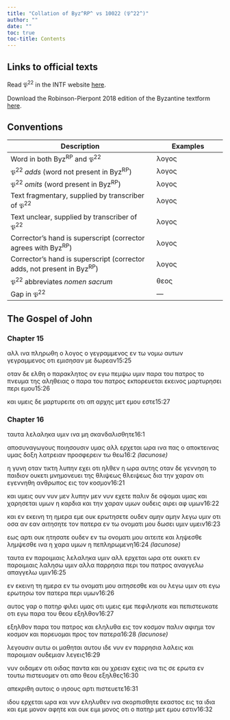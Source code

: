 ```yaml
---
title: "Collation of Byz^RP^ vs 10022 (𝔓^22^)"
author: ""
date: ""
toc: true
toc-title: Contents
---
```


::: {.callout-note appearance="minimal" icon="false" collapse="true"}
# Links to official texts

Read 𝔓^22^ in the INTF website [here](https://ntvmr.uni-muenster.de/manuscript-workspace?docID=10022).

Download the Robinson-Pierpont 2018 edition of the Byzantine textform [here](https://web.archive.org/web/20210413060536/https://byzantinetext.com/wp-content/uploads/2021/03/robinson-pierpont-2018-gnt-edition.pdf).


:::


::: {.callout-note appearance="minimal" icon="false" collapse="true"}
# Conventions

| Description                                                              	| Examples                           	|
|--------------------------------------------------------------------------	|------------------------------------	|
| Word in both Byz^RP^ and 𝔓^22^                                   	| λογος                              	|
| 𝔓^22^ *adds* (word not present in Byz^RP^)                       	| [λογος]{.greek-added}            	|
| 𝔓^22^ *omits* (word present in Byz^RP^)                          	| [λογος]{.greek-omitted}          	|
| Text fragmentary, supplied by transcriber of 𝔓^22^               	| [λογος]{.greek-supplied}         	|
| Text unclear, supplied by transcriber of 𝔓^22^                   	| [λογος]{.unclear}                	|
| Corrector's hand is superscript (corrector agrees with Byz^RP^)          	| [λογος]{.corr}                   	|
| Corrector's hand is superscript (corrector adds, not present in Byz^RP^) 	| [[λογος]{.corr}]{.greek-added} 	|
| 𝔓^22^ abbreviates *nomen sacrum*                                 	| [θεος]{.greek-abbr}            	|
| Gap in 𝔓^22^                                                     	| [―]{.gap}                        	|
:::

## The Gospel of John

### Chapter 15

[αλλ]{.greek-omitted} [ινα]{.greek-omitted} [πληρωθη]{.greek-omitted} [ο]{.greek-omitted} [λογος]{.greek-omitted} [ο]{.greek-omitted} [γεγραμμενος]{.greek-omitted} [εν]{.greek-omitted} [τω]{.greek-omitted} [νομω]{.greek-supplied} [αυ]{.greek-supplied}[τ]{.unclear}ων [γεγραμμ[ενος]{.greek-supplied}]{.greek-added} [οτι]{.greek-supplied} [εμισησαν]{.greek-supplied} [με]{.greek-supplied} [δωρεαν]{.greek-supplied}[15:25]{.aside}

οταν [δε]{.greek-omitted} ελθη ο π[α]{.unclear}[ρακλητος]{.greek-supplied} [ον]{.greek-supplied} [εγω]{.greek-supplied} [πεμψω]{.greek-supplied} [υμ]{.greek-supplied}[ι]{.unclear}ν παρα του [πατρος]{.greek-abbr} [το]{.greek-supplied} [πνευμα]{.greek-abbr} [της]{.greek-supplied} [αληθειας]{.greek-supplied} [ο]{.greek-supplied} [παρα]{.greek-supplied} [του]{.greek-supplied} [πατρος]{.greek-abbr} εκπο[ρευε]{.unclear}[ται]{.greek-supplied} [εκεινος]{.greek-supplied} [μαρτυρη]{.greek-supplied}[σει]{.greek-supplied} [περι]{.greek-supplied} [ε]{.greek-supplied}[μ]{.unclear}ου[15:26]{.aside}

και υμ[εις]{.greek-supplied} [δε]{.greek-supplied} [μαρτυρειτε]{.greek-supplied} [οτι]{.greek-supplied} [απ]{.greek-supplied} [αρ]{.greek-supplied}[χης]{.greek-supplied} [μετ]{.greek-supplied} [ε]{.greek-supplied}[μ]{.unclear}ου εστε[15:27]{.aside}

### Chapter 16

τ[αυτα]{.greek-supplied} [λελαληκα]{.greek-supplied} [υμιν]{.greek-supplied} [ινα]{.greek-supplied} [μη]{.greek-supplied} [σκανδ]{.greek-supplied}αλισθητε[16:1]{.aside}

[αποσυναγωγους]{.greek-supplied} [ποιησουσιν]{.greek-supplied} [υμας]{.greek-supplied} [αλλ]{.greek-supplied} [ε]{.greek-supplied}[ρ]{.unclear}χ[ε]{.unclear}[τ]{.greek-supplied}αι ω[ρα]{.greek-supplied} [ινα]{.greek-supplied} [πας]{.greek-supplied} [ο]{.greek-supplied} [αποκτεινας]{.greek-supplied} [υμας]{.greek-omitted} [δοξη]{.greek-omitted} [λατρειαν]{.greek-omitted} [προσφερειν]{.greek-omitted} [τω]{.greek-omitted} [θεω]{.greek-omitted}[[16:2 *(lacunose)*]{.lacunose}]{.aside}

[η]{.greek-supplied} [γ]{.greek-supplied}[υ]{.unclear}νη οτα[ν]{.unclear} τικ[τη]{.unclear} [λ]{.unclear}υ[πην]{.greek-supplied} [εχει]{.greek-supplied} [οτι]{.greek-supplied} [ηλ]{.greek-supplied}[θεν]{.greek-supplied} [η]{.greek-supplied} [ωρα]{.greek-supplied} [αυ]{.greek-supplied}[της]{.unclear} οταν δε γ[εν]{.unclear}νη[ση]{.greek-supplied} [το]{.greek-supplied} [παιδιον]{.greek-supplied} [ου]{.greek-supplied}[κετι]{.greek-supplied} [μνημο]{.greek-supplied}νευει της [θλιψεως]{.greek-omitted} [θλε[ιψ]{.unclear}ε[ω]{.unclear}[ς]{.greek-supplied}]{.greek-added} [δια]{.greek-supplied} [την]{.greek-supplied} [χαραν]{.greek-supplied} [οτι]{.greek-supplied} [εγενν]{.greek-supplied}[η]{.unclear}θη [ανθρωπος]{.greek-abbr} ε[ι]{.unclear}ς τον [κ]{.unclear}[οσμον]{.greek-supplied}[16:21]{.aside}

[και]{.greek-supplied} [υμεις]{.greek-supplied} [ουν]{.greek-supplied} [[νυν]{.greek-supplied}]{.greek-added} [[μ]{.greek-supplied}[ε]{.unclear}ν]{.greek-added} λυπην [μεν]{.greek-omitted} [νυν]{.greek-omitted} εχε[τ]{.unclear}ε [παλιν]{.greek-supplied} [δε]{.greek-supplied} [οψομαι]{.greek-supplied} [υμας]{.greek-supplied} [και]{.greek-supplied} [χαρη]{.greek-supplied}σεται υμων [η]{.unclear} [κ]{.unclear}αρ[δια]{.greek-supplied} [και]{.greek-supplied} [την]{.greek-supplied} [χαραν]{.greek-supplied} [υμων]{.greek-supplied} [ου]{.greek-supplied}δεις αιρε[ι]{.unclear} αφ [υμ]{.greek-supplied}[ω]{.unclear}ν[16:22]{.aside}

[και]{.greek-supplied} [εν]{.greek-supplied} [εκεινη]{.greek-supplied} [τη]{.greek-supplied} [ημε]{.greek-supplied}[ρα]{.greek-supplied} [εμε]{.greek-supplied} [ου]{.greek-supplied}[κ]{.unclear} ερωτησε[τ]{.unclear}[ε]{.greek-supplied} [ου]{.greek-supplied}[δε]{.unclear}[ν]{.greek-supplied} [αμην]{.greek-supplied} [αμην]{.greek-supplied} [λε]{.greek-supplied}[γω]{.greek-supplied} [υμιν]{.greek-supplied} [ο]{.greek-supplied}[τ]{.unclear}ι [οσα]{.greek-omitted} [αν]{.greek-omitted} [ε[αν]{.unclear}]{.greek-added} αιτη[σ]{.unclear}[ητε]{.greek-supplied} [τον]{.greek-supplied} [πατερα]{.greek-abbr} [εν]{.greek-supplied} [τω]{.greek-supplied} [ονοματι]{.greek-supplied} [μου]{.greek-supplied} [δωσε]{.greek-supplied}[ι]{.unclear} [υμιν]{.greek-omitted} [υ[μειν]{.unclear}]{.greek-added}[16:23]{.aside}

ε[ω]{.unclear}[ς]{.greek-supplied} [αρτι]{.unclear} [ουκ]{.greek-supplied} [ητησατε]{.greek-supplied} [ουδεν]{.greek-supplied} [εν]{.greek-supplied} [τω]{.greek-supplied} [ονο]{.greek-supplied}[ματι]{.unclear} [μο]{.unclear}υ [αιτειτε]{.greek-supplied} [και]{.greek-supplied} [ληψεσθε]{.greek-omitted} [[λημψεσθε]{.greek-supplied}]{.greek-added} [ινα]{.greek-supplied} [η]{.greek-omitted} [χαρα]{.greek-omitted} [υμων]{.greek-omitted} [η]{.greek-omitted} [πεπληρωμενη]{.greek-omitted}[[16:24 *(lacunose)*]{.lacunose}]{.aside}

[ταυτα]{.greek-omitted} [εν]{.greek-omitted} [παροιμιαις]{.greek-omitted} [λελαληκα]{.greek-omitted} [υμιν]{.greek-omitted} [αλλ]{.greek-omitted} [ερχεται]{.greek-omitted} [ωρα]{.greek-omitted} [οτε]{.greek-omitted} [ουκετι]{.greek-omitted} [εν]{.greek-omitted} [παροιμιαις]{.greek-omitted} [λαλησω]{.greek-omitted} [υμιν]{.greek-omitted} [αλλα]{.greek-omitted} [παρρησια]{.greek-omitted} [περι]{.greek-supplied} [του]{.greek-supplied} [πατρος]{.greek-abbr} [αναγγελω]{.greek-omitted} [[απαγγελω]{.greek-supplied}]{.greek-added} [υμιν]{.greek-supplied}[16:25]{.aside}

[εν]{.greek-supplied} [εκεινη]{.greek-supplied} [τη]{.greek-supplied} [ημε]{.greek-supplied}[ρα]{.greek-supplied} [εν]{.greek-supplied} [τω]{.greek-supplied} [ονοματι]{.greek-supplied} [μου]{.greek-supplied} [αιτησεσθε]{.greek-supplied} [και]{.greek-supplied} [ου]{.greek-supplied} [λεγω]{.greek-supplied} [υ]{.greek-supplied}[μιν]{.greek-supplied} [οτι]{.greek-supplied} [εγ]{.greek-supplied}ω [ερωτησ]{.greek-supplied}[ω]{.unclear} [τ]{.unclear}[ο]{.greek-supplied}[ν]{.unclear} [πατερα]{.greek-abbr} [περι]{.greek-supplied} [υμων]{.greek-supplied}[16:26]{.aside}

[αυ]{.greek-supplied}[τος]{.greek-supplied} [γαρ]{.greek-supplied} [ο]{.greek-supplied} [πατηρ]{.greek-abbr} [φιλει]{.greek-supplied} [υ]{.unclear}μ[α]{.unclear}[ς]{.greek-supplied} [οτ]{.unclear}ι υμ[εις]{.greek-supplied} [εμε]{.greek-supplied} [πεφι]{.greek-supplied}[ληκατε]{.greek-supplied} [κα]{.greek-supplied}ι [π]{.unclear}[επιστευ]{.greek-supplied}κ[ατ]{.unclear}[ε]{.greek-supplied} [ο]{.unclear}τι εγ[ω]{.greek-supplied} [παρα]{.greek-supplied} [του]{.greek-supplied} [θεου]{.greek-abbr} [εξηλθο]{.greek-supplied}ν[16:27]{.aside}

ε[ξ]{.unclear}[ηλθο]{.greek-supplied}ν παρα [τ]{.greek-supplied}ου [πατρος]{.greek-abbr} [και]{.greek-supplied} [ελη]{.greek-supplied}[λυθα]{.greek-supplied} [εις]{.greek-supplied} [τ]{.greek-supplied}ο[ν]{.unclear} [κοσμον]{.greek-supplied} [παλ]{.unclear}ιν α[φιημι]{.greek-supplied} [τον]{.greek-supplied} [κοσμον]{.greek-supplied} [και]{.greek-omitted} [πορευομαι]{.greek-omitted} [προς]{.greek-omitted} [τον]{.greek-omitted} [πατερα]{.greek-omitted}[[16:28 *(lacunose)*]{.lacunose}]{.aside}

[λεγουσιν]{.greek-omitted} [αυτω]{.greek-omitted} [οι]{.greek-omitted} [μαθηται]{.greek-supplied} [αυτο]{.greek-supplied}[υ]{.unclear} [ιδ]{.unclear}ε [ν]{.unclear}[υν]{.greek-supplied} [[εν]{.greek-supplied}]{.greek-added} [παρρησια]{.greek-supplied} [λαλεις]{.greek-supplied} [και]{.greek-supplied} [παροιμιαν]{.greek-supplied} [ου]{.greek-supplied}[δ]{.unclear}εμ[ιαν]{.greek-supplied} [λ]{.unclear}[εγεις]{.greek-supplied}[16:29]{.aside}

[νυν]{.greek-supplied} [οιδαμεν]{.greek-supplied} [οτι]{.greek-supplied} [οιδας]{.greek-supplied} [πα]{.greek-supplied}ντ[α]{.unclear} κ[α]{.unclear}ι ου χ[ρ]{.unclear}ε[ι]{.unclear}[αν]{.greek-supplied} [εχεις]{.greek-supplied} [ινα]{.greek-supplied} [τις]{.greek-supplied} [σε]{.greek-supplied} [ε]{.greek-supplied}[ρωτα]{.greek-supplied} [εν]{.greek-supplied} [τ]{.greek-supplied}[ο]{.unclear}υτ[ω]{.unclear} [πι]{.greek-supplied}[σ]{.unclear}τευ[ομε]{.unclear}[ν]{.greek-supplied} [οτι]{.greek-supplied} [απο]{.greek-supplied} [θεου]{.greek-abbr} [εξ]{.greek-supplied}[ηλθες]{.greek-supplied}[16:30]{.aside}

[απ]{.greek-supplied}[ε]{.unclear}κρι[θη]{.greek-supplied} αυτοις [ο]{.greek-omitted} [ιησους]{.greek-abbr} [α]{.unclear}[ρτι]{.greek-supplied} [πιστευετε]{.greek-supplied}[16:31]{.aside}

[ιδου]{.greek-supplied} [ερχεται]{.greek-supplied} [ω]{.unclear}ρα [και]{.greek-supplied} [νυν]{.greek-omitted} [ελ]{.greek-supplied}[ηλ]{.unclear}υ[θε]{.unclear}ν [ινα]{.greek-supplied} [σκορπισθητε]{.greek-supplied} [εκαστος]{.greek-supplied} [ει]{.greek-supplied}[ς]{.unclear} [τ]{.unclear}[α]{.greek-supplied} [ι]{.greek-supplied}[δια]{.unclear} κα[ι]{.greek-supplied} ε[μ]{.unclear}[ε]{.greek-supplied} [μονον]{.greek-supplied} [αφητε]{.greek-supplied} [και]{.greek-omitted} [ουκ]{.greek-omitted} [ειμι]{.greek-omitted} [μονος]{.greek-omitted} [οτι]{.greek-omitted} [ο]{.greek-omitted} [πατηρ]{.greek-omitted} [μετ]{.greek-omitted} [εμου]{.greek-omitted} [εστιν]{.greek-omitted}[16:32]{.aside}

